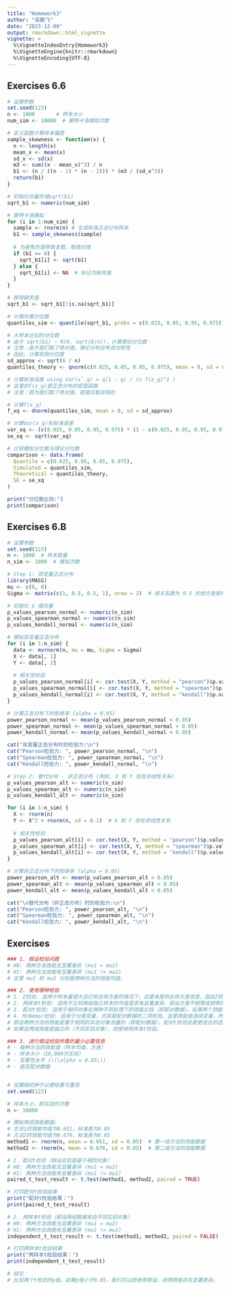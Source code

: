 ```yaml
---
title: "Homework3"
author: "吴鹏飞"
date: "2023-12-09"
output: rmarkdown::html_vignette
vignette: >
  %\VignetteIndexEntry{Homework3}
  %\VignetteEngine{knitr::rmarkdown}
  %\VignetteEncoding{UTF-8}
---
```


##    Exercises 6.6
```r
# 设置参数
set.seed(123)
n <- 1000       # 样本大小
num_sim <- 10000  # 蒙特卡洛模拟次数

# 定义函数计算样本偏度
sample_skewness <- function(x) {
  n <- length(x)
  mean_x <- mean(x)
  sd_x <- sd(x)
  m3 <- sum((x - mean_x)^3) / n
  b1 <- (n / ((n - 1) * (n - 2))) * (m3 / (sd_x^3))
  return(b1)
}

# 初始化向量存储sqrt(b1)
sqrt_b1 <- numeric(num_sim)

# 蒙特卡洛模拟
for (i in 1:num_sim) {
  sample <- rnorm(n) # 生成标准正态分布样本
  b1 <- sample_skewness(sample)
  
  # 为避免负值导致复数，取绝对值
  if (b1 >= 0) {
    sqrt_b1[i] <- sqrt(b1)
  } else {
    sqrt_b1[i] <- NA  # 标记为缺失值
  }
}

# 移除缺失值
sqrt_b1 <- sqrt_b1[!is.na(sqrt_b1)]

# 计算所需分位数
quantiles_sim <- quantile(sqrt_b1, probs = c(0.025, 0.05, 0.95, 0.975))

# 大样本近似的分位数
# 由于 sqrt(b1) ~ N(0, sqrt(6/n))，计算理论分位数
# 注意：由于我们取了绝对值，理论分布应考虑对称性
# 因此，计算双侧分位数
sd_approx <- sqrt(6 / n)
quantiles_theory <- qnorm(c(0.025, 0.05, 0.95, 0.975), mean = 0, sd = sd_approx)

# 计算标准误差 using Var(x̂_q) = q(1 - q) / (n f(x_q)^2 )
# 这里的f(x_q)是正态分布的密度函数
# 注意：因为我们取了绝对值，密度应取双侧的

# 计算f(x_q)
f_xq <- dnorm(quantiles_sim, mean = 0, sd = sd_approx)

# 计算Var(x_q)和标准误差
var_xq <- (c(0.025, 0.05, 0.95, 0.975) * (1 - c(0.025, 0.05, 0.95, 0.975))) / (n * (f_xq)^2)
se_xq <- sqrt(var_xq)

# 比较模拟分位数与理论分位数
comparison <- data.frame(
  Quantile = c(0.025, 0.05, 0.95, 0.975),
  Simulated = quantiles_sim,
  Theoretical = quantiles_theory,
  SE = se_xq
)

print("分位数比较:")
print(comparison)

```

##    Exercises 6.B
```r
# 设置参数
set.seed(123)
n <- 1000  # 样本数量
n_sim <- 1000  # 模拟次数

# Step 1: 双变量正态分布
library(MASS)
mu <- c(0, 0)
Sigma <- matrix(c(1, 0.5, 0.5, 1), nrow = 2)  # 相关系数为 0.5 的协方差矩阵

# 初始化 p 值向量
p_values_pearson_normal <- numeric(n_sim)
p_values_spearman_normal <- numeric(n_sim)
p_values_kendall_normal <- numeric(n_sim)

# 模拟双变量正态分布
for (i in 1:n_sim) {
  data <- mvrnorm(n, mu = mu, Sigma = Sigma)
  X <- data[, 1]
  Y <- data[, 2]
  
  # 相关性检验
  p_values_pearson_normal[i] <- cor.test(X, Y, method = "pearson")$p.value
  p_values_spearman_normal[i] <- cor.test(X, Y, method = "spearman")$p.value
  p_values_kendall_normal[i] <- cor.test(X, Y, method = "kendall")$p.value
}

# 计算正态分布下的拒绝率 (alpha = 0.05)
power_pearson_normal <- mean(p_values_pearson_normal < 0.05)
power_spearman_normal <- mean(p_values_spearman_normal < 0.05)
power_kendall_normal <- mean(p_values_kendall_normal < 0.05)

cat("双变量正态分布时的检验力:\n")
cat("Pearson检验力: ", power_pearson_normal, "\n")
cat("Spearman检验力: ", power_spearman_normal, "\n")
cat("Kendall检验力: ", power_kendall_normal, "\n")

# Step 2: 替代分布 - 非正态分布 (例如, X 和 Y 存在非线性关系)
p_values_pearson_alt <- numeric(n_sim)
p_values_spearman_alt <- numeric(n_sim)
p_values_kendall_alt <- numeric(n_sim)

for (i in 1:n_sim) {
  X <- rnorm(n)
  Y <- X^2 + rnorm(n, sd = 0.1)  # X 和 Y 存在非线性关系
  
  # 相关性检验
  p_values_pearson_alt[i] <- cor.test(X, Y, method = "pearson")$p.value
  p_values_spearman_alt[i] <- cor.test(X, Y, method = "spearman")$p.value
  p_values_kendall_alt[i] <- cor.test(X, Y, method = "kendall")$p.value
}

# 计算非正态分布下的拒绝率 (alpha = 0.05)
power_pearson_alt <- mean(p_values_pearson_alt < 0.05)
power_spearman_alt <- mean(p_values_spearman_alt < 0.05)
power_kendall_alt <- mean(p_values_kendall_alt < 0.05)

cat("\n替代分布（非正态分布）时的检验力:\n")
cat("Pearson检验力: ", power_pearson_alt, "\n")
cat("Spearman检验力: ", power_spearman_alt, "\n")
cat("Kendall检验力: ", power_kendall_alt, "\n")
```

##    Exercises
```r
### 1. 假设检验问题
# H0: 两种方法效能无显著差异 (mu1 = mu2)
# H1: 两种方法效能有显著差异 (mu1 != mu2)
# 这里 mu1 和 mu2 分别是两种方法的效能均值。

### 2. 使用哪种检验
# 1. Z检验: 适用于样本量很大且已知总体方差的情况下。这里未提供总体方差信息，因此Z检验不适合。
# 2. 两样本t检验: 适用于比较两组独立样本的均值是否有显著差异，假设方差不相等或相等的情况下都可以用。
# 3. 配对t检验: 适用于相同对象在两种不同处理下的效能比较（即配对数据）。如果两个效能值是针对同一组实验对象产生的，则应该使用配对t检验。
# 4. McNemar检验: 适用于分类变量，尤其是配对数据的二项检验。这里效能是连续变量，所以不适用。
# 假设两种方法的效能是基于相同的实验对象测量的（即配对数据），配对t检验会是更适合的选择。
# 如果这两组效能是独立的（不同实验对象），则使用两样本t检验。

### 3. 进行假设检验所需的最少必要信息
# - 每种方法的效能值（样本均值、方差）
# - 样本大小（10,000次实验）
# - 显著性水平 (\(\alpha = 0.05\))
# - 是否配对数据


# 设置随机种子以便结果可重现
set.seed(123)

# 样本大小，即实验的次数
n <- 10000  

# 模拟两组效能数据:
# 方法1的效能均值为0.651，标准差为0.05
# 方法2的效能均值为0.676，标准差为0.05
method1 <- rnorm(n, mean = 0.651, sd = 0.05)  # 第一组方法的效能数据
method2 <- rnorm(n, mean = 0.676, sd = 0.05)  # 第二组方法的效能数据

# 1. 配对t检验（假设实验是基于相同对象）
# H0: 两种方法效能无显著差异 (mu1 = mu2)
# H1: 两种方法效能有显著差异 (mu1 != mu2)
paired_t_test_result <- t.test(method1, method2, paired = TRUE)

# 打印配对t检验结果
print("配对t检验结果：")
print(paired_t_test_result)

# 2. 两样本t检验（假设两组数据来自不同实验对象）
# H0: 两种方法效能无显著差异 (mu1 = mu2)
# H1: 两种方法效能有显著差异 (mu1 != mu2)
independent_t_test_result <- t.test(method1, method2, paired = FALSE)

# 打印两样本t检验结果
print("两样本t检验结果：")
print(independent_t_test_result)

# 结论：
# 比较两个t检验的p值，如果p值小于0.05，我们可以拒绝原假设，说明效能存在显著差异。
```

